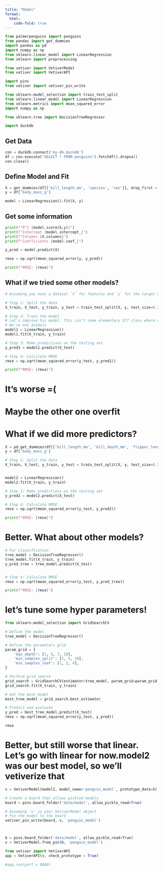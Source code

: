 ```yaml
---
title: "Model"
format:
  html:
    code-fold: true
---
```


```python
from palmerpenguins import penguins
from pandas import get_dummies
import pandas as pd
import numpy as np
from sklearn.linear_model import LinearRegression
from sklearn import preprocessing

from vetiver import VetiverModel
from vetiver import VetiverAPI

import pins
from vetiver import vetiver_pin_write

from sklearn.model_selection import train_test_split
from sklearn.linear_model import LinearRegression
from sklearn.metrics import mean_squared_error
import numpy as np

from sklearn.tree import DecisionTreeRegressor

import duckdb
```

## Get Data

```python
con = duckdb.connect('my-db.duckdb')
df = con.execute("SELECT * FROM penguins").fetchdf().dropna()
con.close()

```

## Define Model and Fit

```python
X = get_dummies(df[['bill_length_mm', 'species', 'sex']], drop_first = True)
y = df['body_mass_g']

model = LinearRegression().fit(X, y)
```

## Get some information

```python
print(f"R^2 {model.score(X,y)}")
print(f"Intercept {model.intercept_}")
print(f"Columns {X.columns}")
print(f"Coefficients {model.coef_}")

y_pred = model.predict(X)

rmse = np.sqrt(mean_squared_error(y, y_pred))

print(f"RMSE: {rmse}")
```

## What if we tried some other models?

```python


# Assuming you have a dataset `X` for features and `y` for the target variable

# Step 1: Split the data
X_train, X_test, y_train, y_test = train_test_split(X, y, test_size=0.2, random_state=42)

# Step 2: Train the model
# Let's improve his model. This isn't some elementary 377 class where we train on all our data
# We're not animals
model1 = LinearRegression()
model1.fit(X_train, y_train)

# Step 3: Make predictions on the testing set
y_pred1 = model1.predict(X_test)

# Step 4: Calculate RMSE
rmse = np.sqrt(mean_squared_error(y_test, y_pred1))

print(f"RMSE: {rmse}")

```

# It's worse =(

# Maybe the other one overfit

# What if we did more predictors?

```python

X = pd.get_dummies(df[['bill_length_mm', 'bill_depth_mm', 'flipper_length_mm', 'year', 'species', 'island', 'sex']], drop_first=True)
y = df['body_mass_g']

# Step 1: Split the data
X_train, X_test, y_train, y_test = train_test_split(X, y, test_size=0.2, random_state=42)


model2 = LinearRegression()
model2.fit(X_train, y_train)

# Step 3: Make predictions on the testing set
y_pred2 = model2.predict(X_test)

# Step 4: Calculate RMSE
rmse = np.sqrt(mean_squared_error(y_test, y_pred2))

print(f"RMSE: {rmse}")

```

# Better. What about other models?

```python


# For classification
tree_model = DecisionTreeRegressor()
tree_model.fit(X_train, y_train)
y_pred_tree = tree_model.predict(X_test)


# Step 4: Calculate RMSE
rmse = np.sqrt(mean_squared_error(y_test, y_pred_tree))

print(f"RMSE: {rmse}")
```

# let's tune some hyper parameters!

```python
from sklearn.model_selection import GridSearchCV

# Define the model
tree_model = DecisionTreeRegressor()

# Define the parameters grid
param_grid = {
    'max_depth': [3, 5, 7, 10],
    'min_samples_split': [2, 5, 10],
    'min_samples_leaf': [1, 2, 4],
}

# Perform grid search
grid_search = GridSearchCV(estimator=tree_model, param_grid=param_grid, cv=5, scoring='neg_mean_squared_error', n_jobs=-1)
grid_search.fit(X_train, y_train)

# Get the best model
best_tree_model = grid_search.best_estimator_

# Predict and evaluate
y_pred = best_tree_model.predict(X_test)
rmse = np.sqrt(mean_squared_error(y_test, y_pred))

```

```python
rmse
```

# Better, but still worse that linear. Let's go with linear for now.model2 was our best model, so we'll vetiverize that

```python

v = VetiverModel(model2, model_name='penguin_model', prototype_data=X)

```

```python


# Create a board that allows pickled models
board = pins.board_folder('data/model', allow_pickle_read=True)

# Assuming 'v' is your VetiverModel object
# Pin the model to the board
vetiver_pin_write(board, v, 'penguin_model')




```

```python
b = pins.board_folder('data/model', allow_pickle_read=True)
v = VetiverModel.from_pin(b, 'penguin_model')
```

```python
from vetiver import VetiverAPI
app = VetiverAPI(v, check_prototype = True)

#app.run(port = 8080)

```
